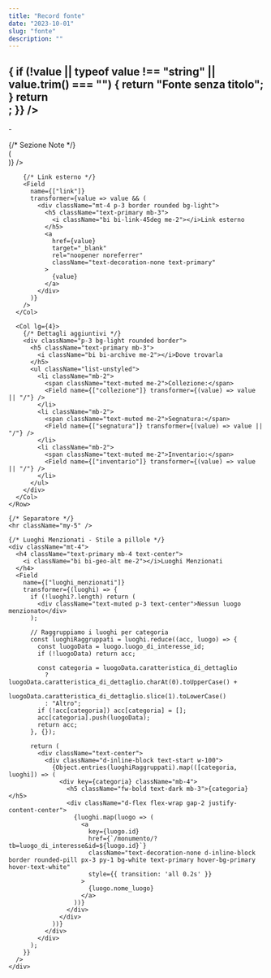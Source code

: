 ```yaml
---
title: "Record fonte"
date: "2023-10-01"
slug: "fonte"
description: ""
---
```



<Record>
  <div className="p-3 text-white bg-primary rounded-top border-top border-5 border-danger">
    <h2 className="mb-1 text-center">
      <Field 
        name={["titolo_completo"]}
        transformer={(value) => {
          if (!value || typeof value !== "string" || value.trim() === "") {
            return "Fonte senza titolo";
          }
          return <div dangerouslySetInnerHTML={{ __html: value }} />;
        }}
      />
    </h2>
    <p className="text-center fs-5">
      <Field name={["tipo_generale"]} /> - <Field name={["tipologia_specifica"]} />
    </p>
  </div>

  <div className="p-4 bg-white border rounded-bottom shadow-sm">
    <Row className="g-4">
      <Col lg={8}>
        {/* Sezione Note */}
      <div className="p-4 border rounded bg-light">
        <Field 
          name={["note"]}
          transformer={(value) => (
            <div dangerouslySetInnerHTML={{ __html: value }} />
          )}
        />
      </div>

        {/* Link esterno */}
        <Field
          name={["link"]}
          transformer={value => value && (
            <div className="mt-4 p-3 border rounded bg-light">
              <h5 className="text-primary mb-3">
                <i className="bi bi-link-45deg me-2"></i>Link esterno
              </h5>
              <a 
                href={value} 
                target="_blank" 
                rel="noopener noreferrer"
                className="text-decoration-none text-primary"
              >
                {value}
              </a>
            </div>
          )}
        />
      </Col>

      <Col lg={4}>
        {/* Dettagli aggiuntivi */}
        <div className="p-3 bg-light rounded border">
          <h5 className="text-primary mb-3">
            <i className="bi bi-archive me-2"></i>Dove trovarla
          </h5>
          <ul className="list-unstyled">
            <li className="mb-2">
              <span className="text-muted me-2">Collezione:</span>
              <Field name={["collezione"]} transformer={(value) => value || "/"} />
            </li>
            <li className="mb-2">
              <span className="text-muted me-2">Segnatura:</span>
              <Field name={["segnatura"]} transformer={(value) => value || "/"} />
            </li>
            <li className="mb-2">
              <span className="text-muted me-2">Inventario:</span>
              <Field name={["inventario"]} transformer={(value) => value || "/"} />
            </li>
          </ul>
        </div>
      </Col>
    </Row>

    {/* Separatore */}
    <hr className="my-5" />

    {/* Luoghi Menzionati - Stile a pillole */}
    <div className="mt-4">
      <h4 className="text-primary mb-4 text-center">
        <i className="bi bi-geo-alt me-2"></i>Luoghi Menzionati
      </h4>
      <Field 
        name={["luoghi_menzionati"]}
        transformer={(luoghi) => {
          if (!luoghi?.length) return (
            <div className="text-muted p-3 text-center">Nessun luogo menzionato</div>
          );

          // Raggruppiamo i luoghi per categoria
          const luoghiRaggruppati = luoghi.reduce((acc, luogo) => {
            const luogoData = luogo.luogo_di_interesse_id;
            if (!luogoData) return acc;

            const categoria = luogoData.caratteristica_di_dettaglio 
              ? luogoData.caratteristica_di_dettaglio.charAt(0).toUpperCase() + 
                luogoData.caratteristica_di_dettaglio.slice(1).toLowerCase()
              : "Altro";
            if (!acc[categoria]) acc[categoria] = [];
            acc[categoria].push(luogoData);
            return acc;
          }, {});

          return (
            <div className="text-center">
              <div className="d-inline-block text-start w-100">
                {Object.entries(luoghiRaggruppati).map(([categoria, luoghi]) => (
                  <div key={categoria} className="mb-4">
                    <h5 className="fw-bold text-dark mb-3">{categoria}</h5>
                    <div className="d-flex flex-wrap gap-2 justify-content-center">
                      {luoghi.map(luogo => (
                        <a 
                          key={luogo.id}
                          href={`/monumento/?tb=luogo_di_interesse&id=${luogo.id}`}
                          className="text-decoration-none d-inline-block border rounded-pill px-3 py-1 bg-white text-primary hover-bg-primary hover-text-white"
                          style={{ transition: 'all 0.2s' }}
                        >
                          {luogo.nome_luogo}
                        </a>
                      ))}
                    </div>
                  </div>
                ))}
              </div>
            </div>
          );
        }}
      />
    </div>
  </div>
</Record>